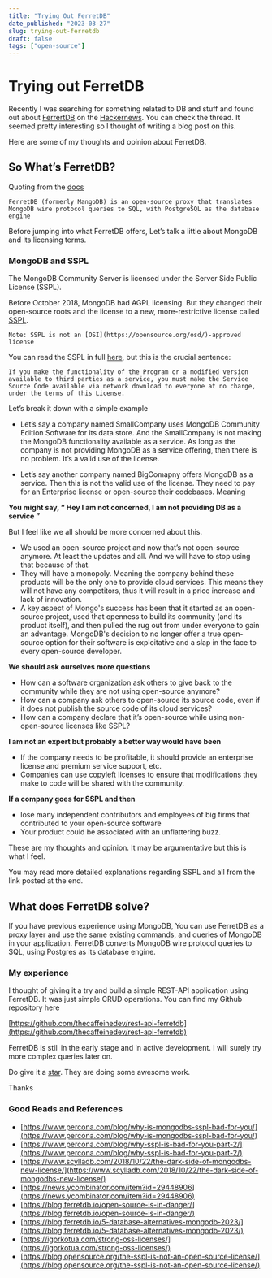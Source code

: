 ```yaml
---
title: "Trying Out FerretDB"
date_published: "2023-03-27"
slug: trying-out-ferretdb
draft: false
tags: ["open-source"]
---
```


# Trying out FerretDB

Recently I was searching for something related to DB and stuff and found out about [FerrertDB](https://www.ferretdb.io/) on the [Hackernews](https://news.ycombinator.com/item?id=29448906). You can check the thread. It seemed pretty interesting so I thought of writing a blog post on this.

Here are some of my thoughts and opinion about FerretDB.

## So What’s FerretDB?

Quoting from the [docs](https://docs.ferretdb.io/)

`FerretDB (formerly MangoDB) is an open-source proxy that translates MongoDB wire protocol queries to SQL, with PostgreSQL as the database engine`

Before jumping into what FerretDB offers, Let’s talk a little about MongoDB and Its licensing terms.

### MongoDB and SSPL

The MongoDB Community Server is licensed under the Server Side Public License (SSPL).

Before October 2018, MongoDB had AGPL licensing. But they changed their open-source roots and the license to a new, more-restrictive license called [SSPL](https://www.mongodb.com/licensing/server-side-public-license).

`Note: SSPL is not an [OSI](https://opensource.org/osd/)-approved license`

You can read the SSPL in full [here](https://www.mongodb.com/licensing/server-side-public-license), but this is the crucial sentence:

`If you make the functionality of the Program or a modified version available to third parties as a service, you must make the Service Source Code available via network download to everyone at no charge, under the terms of this License.`

Let’s break it down with a simple example

- Let’s say a company named SmallCompany uses MongoDB Community Edition Software for its data store. And the SmallCompany is not making the MongoDB functionality available as a service. As long as the company is not providing MongoDB as a service offering, then there is no problem. It’s a valid use of the license.

- Let’s say another company named BigComapny offers MongoDB as a service. Then this is not the valid use of the license. They need to pay for an Enterprise license or open-source their codebases. Meaning

**You might say, “ Hey I am not concerned, I am not providing DB as a service ”**

But I feel like we all should be more concerned about this.

- We used an open-source project and now that’s not open-source anymore. At least the updates and all. And we will have to stop using that because of that.
- They will have a monopoly. Meaning the company behind these products will be the only one to provide cloud services. This means they will not have any competitors, thus it will result in a price increase and lack of innovation.
- A key aspect of Mongo's success has been that it started as an open-source project, used that openness to build its community (and its product itself), and then pulled the rug out from under everyone to gain an advantage. MongoDB's decision to no longer offer a true open-source option for their software is exploitative and a slap in the face to every open-source developer.

**We should ask ourselves more questions**

- How can a software organization ask others to give back to the community while they are not using open-source anymore?
- How can a company ask others to open-source its source code, even if it does not publish the source code of its cloud services?
- How can a company declare that it’s open-source while using non-open-source licenses like SSPL?

**I am not an expert but probably a better way would have been**

- If the company needs to be profitable, it should provide an enterprise license and premium service support, etc.
- Companies can use copyleft licenses to ensure that modifications they make to code will be shared with the community.

**If a company goes for SSPL and then**

- lose many independent contributors and employees of big firms that contributed to your open-source software
- Your product could be associated with an unflattering buzz.

These are my thoughts and opinion. It may be argumentative but this is what I feel.

You may read more detailed explanations regarding SSPL and all from the link posted at the end.

## What does FerretDB solve?

If you have previous experience using MongoDB, You can use FerretDB as a proxy layer and use the same existing commands, and queries of MongoDB in your application. FerretDB converts MongoDB wire protocol queries to SQL, using Postgres as its database engine.

### My experience

I thought of giving it a try and build a simple REST-API application using FerretDB. It was just simple CRUD operations. You can find my Github repository here

[https://github.com/thecaffeinedev/rest-api-ferretdb](https://github.com/thecaffeinedev/rest-api-ferretdb)

FerretDB is still in the early stage and in active development. I will surely try more complex queries later on.

Do give it a [star](https://github.com/FerretDB/FerretDB). They are doing some awesome work.

Thanks

### Good Reads and References

- [https://www.percona.com/blog/why-is-mongodbs-sspl-bad-for-you/](https://www.percona.com/blog/why-is-mongodbs-sspl-bad-for-you/)
- [https://www.percona.com/blog/why-sspl-is-bad-for-you-part-2/](https://www.percona.com/blog/why-sspl-is-bad-for-you-part-2/)
- [https://www.scylladb.com/2018/10/22/the-dark-side-of-mongodbs-new-license/](https://www.scylladb.com/2018/10/22/the-dark-side-of-mongodbs-new-license/)
- [https://news.ycombinator.com/item?id=29448906](https://news.ycombinator.com/item?id=29448906)
- [https://blog.ferretdb.io/open-source-is-in-danger/](https://blog.ferretdb.io/open-source-is-in-danger/)
- [https://blog.ferretdb.io/5-database-alternatives-mongodb-2023/](https://blog.ferretdb.io/5-database-alternatives-mongodb-2023/)
- [https://igorkotua.com/strong-oss-licenses/](https://igorkotua.com/strong-oss-licenses/)
- [https://blog.opensource.org/the-sspl-is-not-an-open-source-license/](https://blog.opensource.org/the-sspl-is-not-an-open-source-license/)
